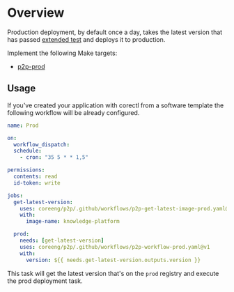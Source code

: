 # Overview

Production deployment, by default once a day, takes the latest version that has passed [extended test](/p2p/extended-test/overview)
and deploys it to production.

Implement the following Make targets:

- [p2p-prod](./p2p-prod/)

## Usage

If you've created your application with corectl from a software template the following workflow will be
already configured.

```yaml
name: Prod

on:
  workflow_dispatch:
  schedule:
    - cron: "35 5 * * 1,5"

permissions:
  contents: read
  id-token: write

jobs:
  get-latest-version:
    uses: coreeng/p2p/.github/workflows/p2p-get-latest-image-prod.yaml@v1
    with:
      image-name: knowledge-platform

  prod:
    needs: [get-latest-version]
    uses: coreeng/p2p/.github/workflows/p2p-workflow-prod.yaml@v1
    with:
      version: ${{ needs.get-latest-version.outputs.version }}
```

This task will get the latest version that's on the `prod` registry and execute the prod deployment task.
